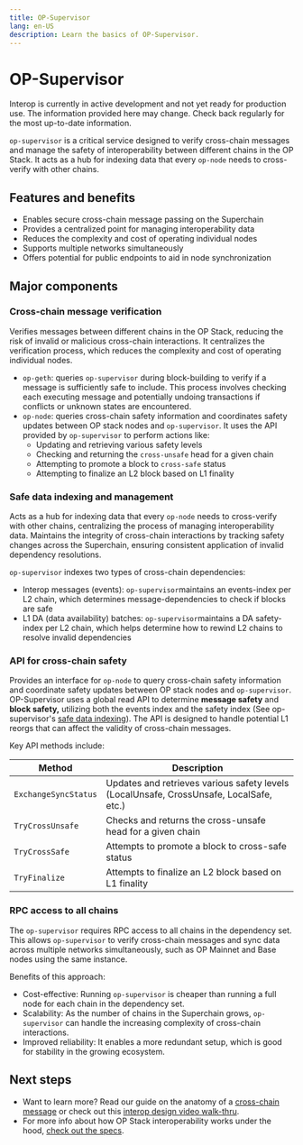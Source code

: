 ```yaml
---
title: OP-Supervisor
lang: en-US
description: Learn the basics of OP-Supervisor.
---
```



# OP-Supervisor

<Callout>
  Interop is currently in active development and not yet ready for production use. The information provided here may change. Check back regularly for the most up-to-date information.
</Callout>

`op-supervisor` is a critical service designed to verify cross-chain messages and manage the safety of interoperability between different chains in the OP Stack. It acts as a hub for indexing data that every `op-node` needs to cross-verify with other chains.

## Features and benefits

*   Enables secure cross-chain message passing on the Superchain
*   Provides a centralized point for managing interoperability data
*   Reduces the complexity and cost of operating individual nodes
*   Supports multiple networks simultaneously
*   Offers potential for public endpoints to aid in node synchronization

## Major components

### Cross-chain message verification

Verifies messages between different chains in the OP Stack, reducing the risk of invalid or malicious cross-chain interactions.⁠ It centralizes the verification process, which reduces the complexity and cost of operating individual nodes⁠.⁠

*   `op-geth`: queries `op-supervisor` during block-building to verify if a message is sufficiently safe to include. This process involves checking each executing message and potentially undoing transactions if conflicts or unknown states are encountered.
*   `op-node`: queries cross-chain safety information and coordinates safety updates between OP stack nodes and `op-supervisor`. It uses the API provided by `op-supervisor` to perform actions like:
    *   Updating and retrieving various safety levels
    *   Checking and returning the `cross-unsafe` head for a given chain
    *   Attempting to promote a block to `cross-safe` status
    *   Attempting to finalize an L2 block based on L1 finality

### Safe data indexing and management

Acts as a hub for indexing data that every `op-node` needs to cross-verify with other chains, centralizing the process of managing interoperability data. Maintains the integrity of cross-chain interactions by tracking safety changes⁠ across the Superchain, ensuring consistent application of invalid dependency resolutions. ⁠

`op-supervisor` indexes two types of cross-chain dependencies:

*   Interop messages (events): `op-supervisor`maintains an events-index per L2 chain, which determines message-dependencies to check if blocks are safe
*   L1 DA (data availability) batches: `op-supervisor`maintains a DA safety-index per L2 chain, which helps determine how to rewind L2 chains to resolve invalid dependencies

### API for cross-chain safety

Provides an interface for `op-node` to query cross-chain safety information and coordinate safety updates between OP stack nodes and `op-supervisor⁠⁠`. OP-Supervisor uses a global read API to determine **message safety** and **block safety,** utilizing both the events index and the safety index (See op-supervisor's [safe data indexing](#safe-data-indexing-and-management)). The API is designed to handle potential L1 reorgs that can affect the validity of cross-chain messages⁠.

Key API methods include:

| Method               | Description                                                                              |
| -------------------- | ---------------------------------------------------------------------------------------- |
| `ExchangeSyncStatus` | Updates and retrieves various safety levels (LocalUnsafe, CrossUnsafe, LocalSafe, etc.)⁠ |
| `TryCrossUnsafe`     | Checks and returns the cross-unsafe head for a given chain⁠⁠​                            |
| `TryCrossSafe`       | Attempts to promote a block to cross-safe status⁠⁠​                                      |
| `TryFinalize`        | Attempts to finalize an L2 block based on L1 finality⁠                                   |

### RPC access to all chains

The `op-supervisor` requires RPC access to all chains in the dependency set. This allows `op-supervisor` to verify cross-chain messages and sync data across multiple networks simultaneously, such as OP Mainnet and Base nodes using the same instance.

Benefits of this approach:

*   Cost-effective: Running `op-supervisor` is cheaper than running a full node for each chain in the dependency set.
*   Scalability: As the number of chains in the Superchain grows, `op-supervisor` can handle the increasing complexity of cross-chain interactions.
*   Improved reliability: It enables a more redundant setup, which is good for stability in the growing ecosystem.

## Next steps

*   Want to learn more? Read our guide on the anatomy of a [cross-chain message](/stack/interop/cross-chain-message) or check out this [interop design video walk-thru](https://www.youtube.com/watch?v=FKc5RgjtGes).
*   For more info about how OP Stack interoperability works under the hood, [check out the specs](https://specs.optimism.io/interop/overview.html).

